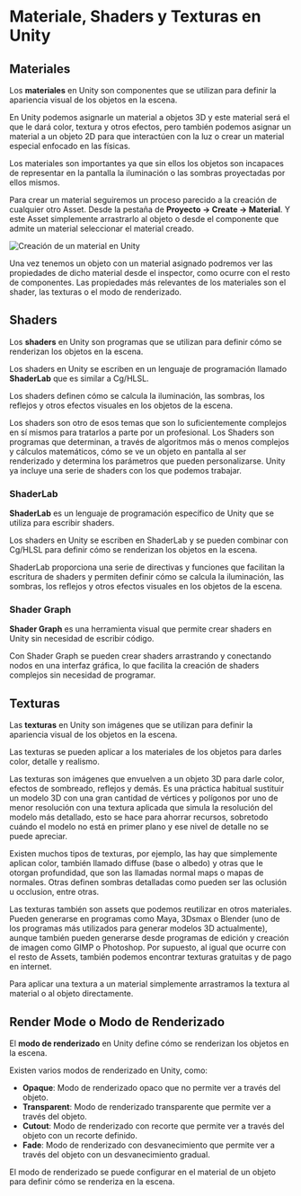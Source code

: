 # Materiale, Shaders y Texturas en Unity

## Materiales

Los **materiales** en Unity son componentes que se utilizan para definir la apariencia visual de los objetos en la escena.

En Unity podemos asignarle un material a objetos 3D y este material será el que le dará color, textura y otros efectos, pero también podemos asignar un material a un objeto 2D para que interactúen con la luz o crear un material especial enfocado en las físicas. 

Los materiales son importantes ya que sin ellos los objetos son incapaces de representar en la pantalla la iluminación o las sombras proyectadas por ellos mismos. 

Para crear un material seguiremos un proceso parecido a la creación de cualquier otro Asset. Desde la pestaña de **Proyecto → Create → Material**. Y este Asset simplemente arrastrarlo al objeto o desde el componente que admite un material seleccionar el material creado. 

![Creación de un material en Unity](../../../static/img/apuntes_unity/material.png)

Una vez tenemos un objeto con un material asignado podremos ver las propiedades de dicho material desde el inspector, como ocurre con el resto de componentes. Las propiedades más relevantes de los materiales son el shader, las texturas o el modo de renderizado.

## Shaders

Los **shaders** en Unity son programas que se utilizan para definir cómo se renderizan los objetos en la escena.

Los shaders en Unity se escriben en un lenguaje de programación llamado **ShaderLab** que es similar a Cg/HLSL.

Los shaders definen cómo se calcula la iluminación, las sombras, los reflejos y otros efectos visuales en los objetos de la escena.

Los shaders son otro de esos temas que son lo suficientemente complejos en sí mismos para tratarlos a parte por un profesional. Los Shaders son programas que determinan, a través de algoritmos más o menos complejos y cálculos matemáticos,  cómo se ve un objeto en pantalla al ser renderizado y determina los parámetros que pueden personalizarse. Unity ya incluye una serie de shaders con los que podemos trabajar. 

### ShaderLab

**ShaderLab** es un lenguaje de programación específico de Unity que se utiliza para escribir shaders.

Los shaders en Unity se escriben en ShaderLab y se pueden combinar con Cg/HLSL para definir cómo se renderizan los objetos en la escena.

ShaderLab proporciona una serie de directivas y funciones que facilitan la escritura de shaders y permiten definir cómo se calcula la iluminación, las sombras, los reflejos y otros efectos visuales en los objetos de la escena.  

### Shader Graph

**Shader Graph** es una herramienta visual que permite crear shaders en Unity sin necesidad de escribir código.

Con Shader Graph se pueden crear shaders arrastrando y conectando nodos en una interfaz gráfica, lo que facilita la creación de shaders complejos sin necesidad de programar.   

## Texturas

Las **texturas** en Unity son imágenes que se utilizan para definir la apariencia visual de los objetos en la escena.

Las texturas se pueden aplicar a los materiales de los objetos para darles color, detalle y realismo.

Las texturas son imágenes que envuelven a un objeto 3D para darle color, efectos de sombreado, reflejos y demás. Es una práctica habitual sustituir un modelo 3D con una gran cantidad de vértices y polígonos por uno de menor resolución con una textura aplicada que simula la resolución del modelo más detallado, esto se hace para ahorrar recursos, sobretodo cuándo el modelo no está en primer plano y ese nivel de detalle no se puede apreciar. 

Existen muchos tipos de texturas, por ejemplo, las hay que simplemente aplican color, también llamado diffuse (base o albedo) y otras que le otorgan profundidad, que son las llamadas normal maps o mapas de normales. Otras definen sombras detalladas como pueden ser las oclusión u occlusion, entre otras. 

Las texturas también son assets que podemos reutilizar en otros materiales. Pueden generarse en programas como Maya, 3Dsmax o Blender (uno de los programas más utilizados para generar modelos 3D actualmente), aunque también pueden generarse desde programas de edición y creación de imagen como GIMP o Photoshop. Por supuesto, al igual que ocurre con el resto de Assets, también podemos encontrar texturas gratuitas y de pago en internet. 

Para aplicar una textura a un material simplemente arrastramos la textura al material o al objeto directamente.

## Render Mode o Modo de Renderizado

El **modo de renderizado** en Unity define cómo se renderizan los objetos en la escena.

Existen varios modos de renderizado en Unity, como:

- **Opaque**: Modo de renderizado opaco que no permite ver a través del objeto.
- **Transparent**: Modo de renderizado transparente que permite ver a través del objeto.
- **Cutout**: Modo de renderizado con recorte que permite ver a través del objeto con un recorte definido.
- **Fade**: Modo de renderizado con desvanecimiento que permite ver a través del objeto con un desvanecimiento gradual.

El modo de renderizado se puede configurar en el material de un objeto para definir cómo se renderiza en la escena.

